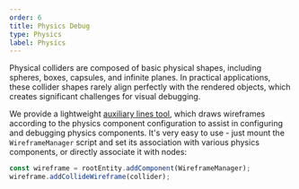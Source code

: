 ```yaml
---
order: 6
title: Physics Debug
type: Physics
label: Physics
---
```


Physical colliders are composed of basic physical shapes, including spheres, boxes, capsules, and infinite planes. In practical applications, these collider shapes rarely align perfectly with the rendered objects, which creates significant challenges for visual debugging.

We provide a lightweight [auxiliary lines tool](https://github.com/galacean/engine-toolkit/tree/main/packages/auxiliary-lines), which draws wireframes according to the physics component configuration to assist in configuring and debugging physics components.
It's very easy to use - just mount the `WireframeManager` script and set its association with various physics components, or directly associate it with nodes:
```typescript
const wireframe = rootEntity.addComponent(WireframeManager);
wireframe.addCollideWireframe(collider);
```
<Playground href="/embed/physics-debug-draw" />
